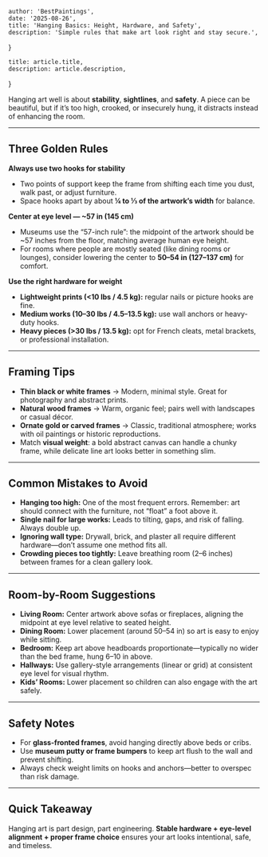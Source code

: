     author: 'BestPaintings',
    date: '2025-08-26',
    title: 'Hanging Basics: Height, Hardware, and Safety',
    description: 'Simple rules that make art look right and stay secure.',
}

    title: article.title,
    description: article.description,
}


Hanging art well is about **stability**, **sightlines**, and **safety**. A piece can be beautiful, but if it’s too high, crooked, or insecurely hung, it distracts instead of enhancing the room.

---

## Three Golden Rules

**Always use two hooks for stability**
- Two points of support keep the frame from shifting each time you dust, walk past, or adjust furniture.
- Space hooks apart by about **¼ to ⅓ of the artwork’s width** for balance.

**Center at eye level — ~57 in (145 cm)**
- Museums use the “57-inch rule”: the midpoint of the artwork should be ~57 inches from the floor, matching average human eye height.
- For rooms where people are mostly seated (like dining rooms or lounges), consider lowering the center to **50–54 in (127–137 cm)** for comfort.

**Use the right hardware for weight**
- **Lightweight prints (&lt;10 lbs / 4.5 kg):** regular nails or picture hooks are fine.
- **Medium works (10–30 lbs / 4.5–13.5 kg):** use wall anchors or heavy-duty hooks.
- **Heavy pieces (>30 lbs / 13.5 kg):** opt for French cleats, metal brackets, or professional installation.

---

## Framing Tips

- **Thin black or white frames** → Modern, minimal style. Great for photography and abstract prints.
- **Natural wood frames** → Warm, organic feel; pairs well with landscapes or casual décor.
- **Ornate gold or carved frames** → Classic, traditional atmosphere; works with oil paintings or historic reproductions.
- Match **visual weight**: a bold abstract canvas can handle a chunky frame, while delicate line art looks better in something slim.

---

## Common Mistakes to Avoid

- **Hanging too high:** One of the most frequent errors. Remember: art should connect with the furniture, not “float” a foot above it.
- **Single nail for large works:** Leads to tilting, gaps, and risk of falling. Always double up.
- **Ignoring wall type:** Drywall, brick, and plaster all require different hardware—don’t assume one method fits all.
- **Crowding pieces too tightly:** Leave breathing room (2–6 inches) between frames for a clean gallery look.

---

## Room-by-Room Suggestions

- **Living Room:** Center artwork above sofas or fireplaces, aligning the midpoint at eye level relative to seated height.
- **Dining Room:** Lower placement (around 50–54 in) so art is easy to enjoy while sitting.
- **Bedroom:** Keep art above headboards proportionate—typically no wider than the bed frame, hung 6–10 in above.
- **Hallways:** Use gallery-style arrangements (linear or grid) at consistent eye level for visual rhythm.
- **Kids’ Rooms:** Lower placement so children can also engage with the art safely.

---

## Safety Notes

- For **glass-fronted frames**, avoid hanging directly above beds or cribs.
- Use **museum putty or frame bumpers** to keep art flush to the wall and prevent shifting.
- Always check weight limits on hooks and anchors—better to overspec than risk damage.

---

## Quick Takeaway

Hanging art is part design, part engineering. **Stable hardware + eye-level alignment + proper frame choice** ensures your art looks intentional, safe, and timeless.
